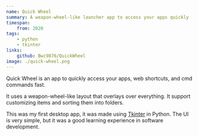 ```yaml
---
name: Quick Wheel
summary: A weapon-wheel-like launcher app to access your apps quickly
timespan:
    from: 2020
tags:
    - python
    - tkinter
links:
    github: Bwc9876/QuickWheel
image: ./quick-wheel.png
---
```



Quick Wheel is an app to quickly access your apps, web shortcuts,
and cmd commands fast.

It uses a weapon-wheel-like layout that overlays over everything.
It support customizing items and sorting them into folders.

This was my first desktop app, it was made using
[Tkinter](https://docs.python.org/3/library/tkinter.html) in Python.
The UI is very simple, but it was a good learning experience in software development.
